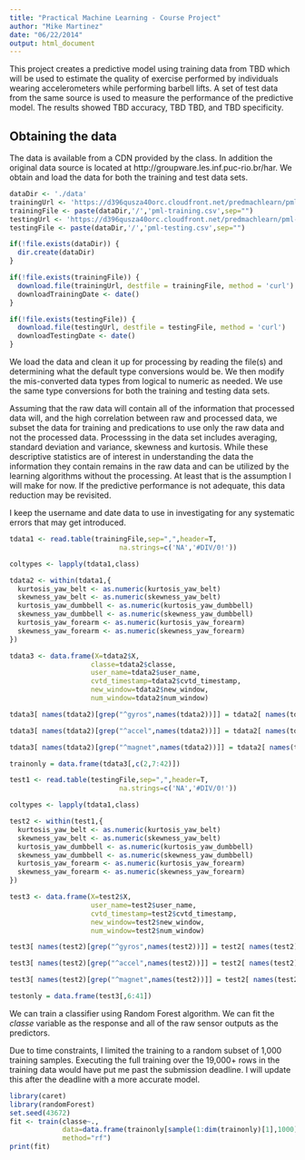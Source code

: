 ```yaml
---
title: "Practical Machine Learning - Course Project"
author: "Mike Martinez"
date: "06/22/2014"
output: html_document
---
```


This project creates a predictive model using training data from TBD which will be used to estimate the quality of exercise performed by individuals wearing accelerometers while performing barbell lifts.  A set of test data from the same source is used to measure the performance of the predictive model.  The results showed TBD accuracy, TBD TBD, and TBD specificity.

## Obtaining the data

The data is available from a CDN provided by the class.  In addition the original data source is located at http://groupware.les.inf.puc-rio.br/har.  We obtain and load the data for both the training and test data sets.

```r
dataDir <- './data'
trainingUrl <- 'https://d396qusza40orc.cloudfront.net/predmachlearn/pml-training.csv'
trainingFile <- paste(dataDir,'/','pml-training.csv',sep="")
testingUrl <- 'https://d396qusza40orc.cloudfront.net/predmachlearn/pml-testing.csv'
testingFile <- paste(dataDir,'/','pml-testing.csv',sep="")

if(!file.exists(dataDir)) {
  dir.create(dataDir)
}

if(!file.exists(trainingFile)) {
  download.file(trainingUrl, destfile = trainingFile, method = 'curl')
  downloadTrainingDate <- date()
}

if(!file.exists(testingFile)) {
  download.file(testingUrl, destfile = testingFile, method = 'curl')
  downloadTestingDate <- date()
}
```

We load the data and clean it up for processing by reading the file(s) and determining what the default type conversions would be.  We then modify the mis-converted data types from logical to numeric as needed.  We use the same type conversions for both the training and testing data sets.

Assuming that the raw data will contain all of the information that processed data will, and the high correlation between raw and processed data, we subset the data for training and predications to use only the raw data and not the processed data.  Processsing in the data set includes averaging, standard deviation and variance, skewness and kurtosis.  While these descriptive statistics are of interest in understanding the data the information they contain remains in the raw data and can be utilized by the learning algorithms without the processing.  At least that is the assumption I will make for now.  If the predictive performance is not adequate, this data reduction may be revisited.

I keep the username and date data to use in investigating for any systematic errors that may get introduced.

```r
tdata1 <- read.table(trainingFile,sep=",",header=T,
                           na.strings=c('NA','#DIV/0!'))

coltypes <- lapply(tdata1,class)

tdata2 <- within(tdata1,{
  kurtosis_yaw_belt <- as.numeric(kurtosis_yaw_belt)
  skewness_yaw_belt <- as.numeric(skewness_yaw_belt)
  kurtosis_yaw_dumbbell <- as.numeric(kurtosis_yaw_dumbbell)
  skewness_yaw_dumbbell <- as.numeric(skewness_yaw_dumbbell)
  kurtosis_yaw_forearm <- as.numeric(kurtosis_yaw_forearm)
  skewness_yaw_forearm <- as.numeric(skewness_yaw_forearm)
})

tdata3 <- data.frame(X=tdata2$X,
                    classe=tdata2$classe,
                    user_name=tdata2$user_name,
                    cvtd_timestamp=tdata2$cvtd_timestamp,
                    new_window=tdata2$new_window,
                    num_window=tdata2$num_window)

tdata3[ names(tdata2)[grep("^gyros",names(tdata2))]] = tdata2[ names(tdata2)[grep("^gyros",names(tdata2))]]

tdata3[ names(tdata2)[grep("^accel",names(tdata2))]] = tdata2[ names(tdata2)[grep("^accel",names(tdata2))]]

tdata3[ names(tdata2)[grep("^magnet",names(tdata2))]] = tdata2[ names(tdata2)[grep("^magnet",names(tdata2))]]

trainonly = data.frame(tdata3[,c(2,7:42)])
```

```r
test1 <- read.table(testingFile,sep=",",header=T,
                           na.strings=c('NA','#DIV/0!'))

coltypes <- lapply(tdata1,class)

test2 <- within(test1,{
  kurtosis_yaw_belt <- as.numeric(kurtosis_yaw_belt)
  skewness_yaw_belt <- as.numeric(skewness_yaw_belt)
  kurtosis_yaw_dumbbell <- as.numeric(kurtosis_yaw_dumbbell)
  skewness_yaw_dumbbell <- as.numeric(skewness_yaw_dumbbell)
  kurtosis_yaw_forearm <- as.numeric(kurtosis_yaw_forearm)
  skewness_yaw_forearm <- as.numeric(skewness_yaw_forearm)
})

test3 <- data.frame(X=test2$X,
                    user_name=test2$user_name,
                    cvtd_timestamp=test2$cvtd_timestamp,
                    new_window=test2$new_window,
                    num_window=test2$num_window)

test3[ names(test2)[grep("^gyros",names(test2))]] = test2[ names(test2)[grep("^gyros",names(test2))]]

test3[ names(test2)[grep("^accel",names(test2))]] = test2[ names(test2)[grep("^accel",names(test2))]]

test3[ names(test2)[grep("^magnet",names(test2))]] = test2[ names(test2)[grep("^magnet",names(test2))]]

testonly = data.frame(test3[,6:41])
```

We can train a classifier using Random Forest algorithm.  We can fit the *classe* variable as the response and all of the raw sensor outputs as the predictors.

Due to time constraints, I limited the training to a random subset of 1,000 training samples.  Executing the full training over the 19,000+ rows in the training data would have put me past the submission deadline.  I will update this after the deadline with a more accurate model.

```r
library(caret)
library(randomForest)
set.seed(43672)
fit <- train(classe~.,
             data=data.frame(trainonly[sample(1:dim(trainonly)[1],1000),]),
             method="rf")
print(fit)
```

